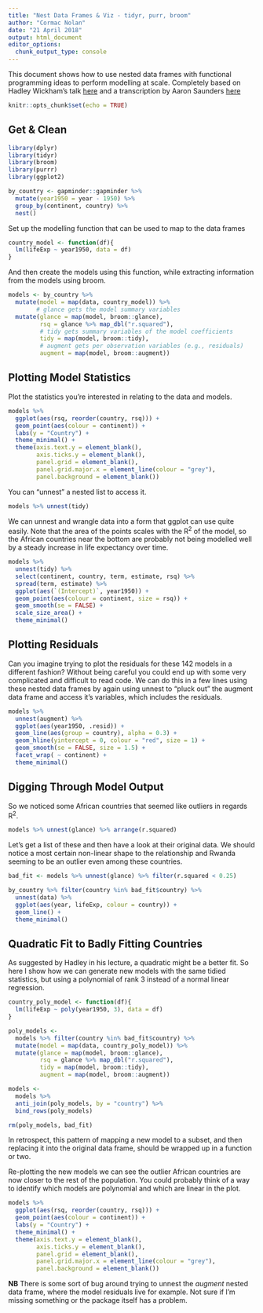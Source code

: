 ```yaml
---
title: "Nest Data Frames & Viz - tidyr, purr, broom"
author: "Cormac Nolan"
date: "21 April 2018"
output: html_document
editor_options: 
  chunk_output_type: console
---
```

This document shows how to use nested data frames with functional programming ideas to perform modelling at scale. Completely based on Hadley Wickham's talk [here](https://youtu.be/cU0-NrUxRw4) and a transcription by Aaron Saunders [here](https://rpubs.com/aaronsaunders/237010)

```r
knitr::opts_chunk$set(echo = TRUE)

```

## Get & Clean
```r
library(dplyr)
library(tidyr)
library(broom)
library(purrr)
library(ggplot2)

by_country <- gapminder::gapminder %>% 
  mutate(year1950 = year - 1950) %>% 
  group_by(continent, country) %>% 
  nest()
```

Set up the modelling function that can be used to map to the data frames 
```r
country_model <- function(df){
  lm(lifeExp ~ year1950, data = df)
}
```

And then create the models using this function, while extracting information from the models using broom. 
```r
models <- by_country %>% 
  mutate(model = map(data, country_model)) %>% 
        # glance gets the model summary variables
  mutate(glance = map(model, broom::glance), 
         rsq = glance %>% map_dbl("r.squared"),
         # tidy gets summary variables of the model coefficients
         tidy = map(model, broom::tidy),
         # augment gets per observation variables (e.g., residuals)
         augment = map(model, broom::augment))

```

## Plotting Model Statistics
Plot the statistics you're interested in relating to the data and models.
```r
models %>% 
  ggplot(aes(rsq, reorder(country, rsq))) +
  geom_point(aes(colour = continent)) +
  labs(y = "Country") +
  theme_minimal() +
  theme(axis.text.y = element_blank(),
        axis.ticks.y = element_blank(),
        panel.grid = element_blank(),
        panel.grid.major.x = element_line(colour = "grey"),
        panel.background = element_blank())
```

You can "unnest" a nested list to access it.
```r
models %>% unnest(tidy)
```

We can unnest and wrangle data into a form that ggplot can use quite easily. Note that the area of the points scales with the R^2^ of the model, so the African countries near the bottom are probably not being modelled well by a steady increase in life expectancy over time.
```r
models %>% 
  unnest(tidy) %>% 
  select(continent, country, term, estimate, rsq) %>% 
  spread(term, estimate) %>% 
  ggplot(aes(`(Intercept)`, year1950)) +
  geom_point(aes(colour = continent, size = rsq)) +
  geom_smooth(se = FALSE) +
  scale_size_area() +
  theme_minimal()
```

## Plotting Residuals
Can you imagine trying to plot the residuals for these 142 models in a different fashion? Without being careful you could end up with some very complicated and difficult to read code. We can do this in a few lines using these nested data frames by again using unnest to "pluck out" the augment data frame and access it's variables, which includes the residuals.
```r
models %>% 
  unnest(augment) %>% 
  ggplot(aes(year1950, .resid)) +
  geom_line(aes(group = country), alpha = 0.3) +
  geom_hline(yintercept = 0, colour = "red", size = 1) +
  geom_smooth(se = FALSE, size = 1.5) +
  facet_wrap( ~ continent) +
  theme_minimal()
```

## Digging Through Model Output
So we noticed some African countries that seemed like outliers in regards R^2^.
```r
models %>% unnest(glance) %>% arrange(r.squared)
```

Let's get a list of these and then have a look at their original data. We should notice a most certain non-linear shape to the relationship and Rwanda seeming to be an outlier even among these countries.
```r
bad_fit <- models %>% unnest(glance) %>% filter(r.squared < 0.25)

by_country %>% filter(country %in% bad_fit$country) %>% 
  unnest(data) %>% 
  ggplot(aes(year, lifeExp, colour = country)) +
  geom_line() +
  theme_minimal()


```

## Quadratic Fit to Badly Fitting Countries
As suggested by Hadley in his lecture, a quadratic might be a better fit. So here I show how we can generate new models with the same tidied statistics, but using a polynomial of rank 3 instead of a normal linear regression.
```r
country_poly_model <- function(df){
  lm(lifeExp ~ poly(year1950, 3), data = df)
}

poly_models <-
  models %>% filter(country %in% bad_fit$country) %>% 
  mutate(model = map(data, country_poly_model)) %>% 
  mutate(glance = map(model, broom::glance), 
         rsq = glance %>% map_dbl("r.squared"),
         tidy = map(model, broom::tidy),
         augment = map(model, broom::augment))

models <-
  models %>% 
  anti_join(poly_models, by = "country") %>% 
  bind_rows(poly_models)

rm(poly_models, bad_fit)
```

In retrospect, this pattern of mapping a new model to a subset, and then replacing it into the original data frame, should be wrapped up in a function or two.

Re-plotting the new models we can see the outlier African countries are now closer to the rest of the population. You could probably think of a way to identify which models are polynomial and which are linear in the plot.
```r
models %>% 
  ggplot(aes(rsq, reorder(country, rsq))) +
  geom_point(aes(colour = continent)) +
  labs(y = "Country") +
  theme_minimal() +
  theme(axis.text.y = element_blank(),
        axis.ticks.y = element_blank(),
        panel.grid = element_blank(),
        panel.grid.major.x = element_line(colour = "grey"),
        panel.background = element_blank())
```

**NB** There is some sort of bug around trying to unnest the *augment* nested data frame, where the model residuals live for example. Not sure if I'm missing something or the package itself has a problem.
